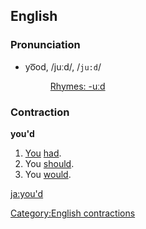 ==English==
=== Pronunciation ===
*yo͞od, /juːd/, /<tt>ju:d</tt>/
*:[[Rhymes:English:-uːd|Rhymes: -uːd]]

===Contraction===
'''you'd'''

#[[You]] [[had]].
#You [[should]].
#You [[would]].

<!--do not add translations to this page-->

[[Category:English contractions]]
[[ja:you'd]]